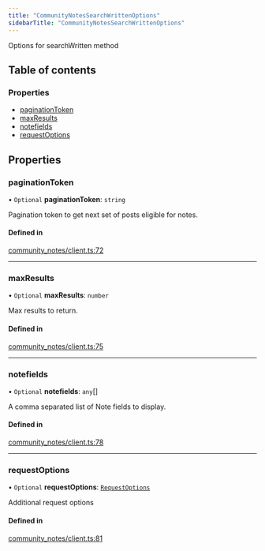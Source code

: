 ```yaml
---
title: "CommunityNotesSearchWrittenOptions"
sidebarTitle: "CommunityNotesSearchWrittenOptions"
---
```


Options for searchWritten method

## Table of contents

### Properties

- [paginationToken](/xdks/typescript/reference/interfaces/CommunityNotesSearchWrittenOptions#paginationtoken)
- [maxResults](/xdks/typescript/reference/interfaces/CommunityNotesSearchWrittenOptions#maxresults)
- [notefields](/xdks/typescript/reference/interfaces/CommunityNotesSearchWrittenOptions#notefields)
- [requestOptions](/xdks/typescript/reference/interfaces/CommunityNotesSearchWrittenOptions#requestoptions)

## Properties

### paginationToken

• `Optional` **paginationToken**: `string`

Pagination token to get next set of posts eligible for notes.

#### Defined in

[community_notes/client.ts:72](https://github.com/xdevplatform/xdk/blob/298ca9350d035e40e7c8ee0753c50052819a41e2/xdk/typescript/src/community_notes/client.ts#L72)

___

### maxResults

• `Optional` **maxResults**: `number`

Max results to return.

#### Defined in

[community_notes/client.ts:75](https://github.com/xdevplatform/xdk/blob/298ca9350d035e40e7c8ee0753c50052819a41e2/xdk/typescript/src/community_notes/client.ts#L75)

___

### notefields

• `Optional` **notefields**: `any`[]

A comma separated list of Note fields to display.

#### Defined in

[community_notes/client.ts:78](https://github.com/xdevplatform/xdk/blob/298ca9350d035e40e7c8ee0753c50052819a41e2/xdk/typescript/src/community_notes/client.ts#L78)

___

### requestOptions

• `Optional` **requestOptions**: [`RequestOptions`](/xdks/typescript/reference/interfaces/RequestOptions)

Additional request options

#### Defined in

[community_notes/client.ts:81](https://github.com/xdevplatform/xdk/blob/298ca9350d035e40e7c8ee0753c50052819a41e2/xdk/typescript/src/community_notes/client.ts#L81)

